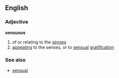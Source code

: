 ==English==
===Adjective===
'''sensuous'''
#of or relating to the [[sense]]s
#[[appealing]] to the senses, or to [[sensual]] [[gratification]]
===See also===
* [[sensual]]